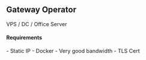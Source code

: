 
## Gateway Operator

<span className="description">
    VPS / DC / Office Server
</span>

#### Requirements

<div className="mt-1">
- Static IP
- Docker
- Very good bandwidth
- TLS Cert
</div>

<div className="mt-8 md:mt-12">
    <Button2 text="Instructions" link="" />
</div>